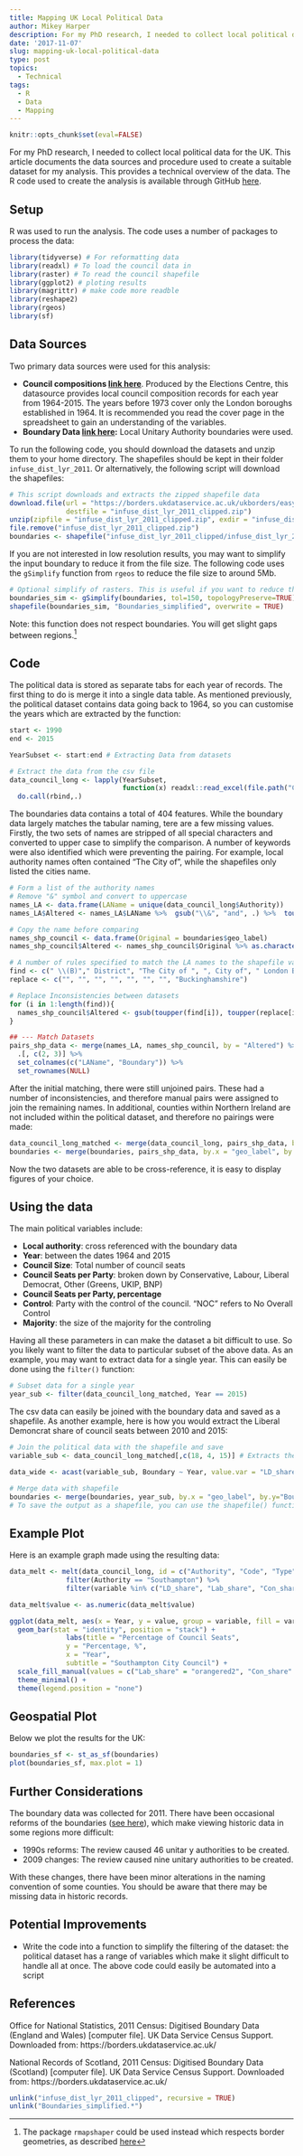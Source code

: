 ```yaml
---
title: Mapping UK Local Political Data
author: Mikey Harper
description: For my PhD research, I needed to collect local political data for the UK. This article documents the data sources and procedure used to create a suitable dataset for my analysis, and allows for the analysis to be easily reproduced for use within your own workflow/
date: '2017-11-07'
slug: mapping-uk-local-political-data
type: post
topics:
  - Technical
tags:
  - R
  - Data
  - Mapping
---
```


```r
knitr::opts_chunk$set(eval=FALSE)
```

For my PhD research, I needed to collect local political data for the UK. This article documents the data sources and procedure used to create a suitable dataset for my analysis. This provides a technical overview of the data. The R code used to create the analysis is available through GitHub [here](https://github.com/mikey-harper/mikey-harper.github.io/blob/master/_code/Political%20Data/PoliticalDataAggregation.R).


## Setup 

R was used to run the analysis. The code uses a number of packages to process the data:

```r
library(tidyverse) # For reformatting data
library(readxl) # To load the council data in
library(raster) # To read the council shapefile
library(ggplot2) # ploting results
library(magrittr) # make code more readble
library(reshape2)
library(rgeos)
library(sf)
```

## Data Sources

Two primary data sources were used for this analysis:

- **Council compositions [link here](http://www.electionscentre.co.uk/?page_id=3802.)**. Produced by the Elections Centre, this datasource provides local council composition records for each year from 1964-2015. The years before 1973 cover only the London boroughs established in 1964. It is recommended you read the cover page in the spreadsheet to gain an understanding of the variables.
- **Boundary Data [link here](https://borders.ukdataservice.ac.uk/easy_download_data.html?data=infuse_dist_lyr_2011):** Local Unitary Authority boundaries were used.

To run the following code, you should download the datasets and unzip them to your home directory. The shapefiles should be kept in their folder `infuse_dist_lyr_2011`. Or alternatively, the following script will download the shapefiles:

```r
# This script downloads and extracts the zipped shapefile data
download.file(url = "https://borders.ukdataservice.ac.uk/ukborders/easy_download/prebuilt/shape/infuse_dist_lyr_2011_clipped.zip", 
              destfile = "infuse_dist_lyr_2011_clipped.zip")
unzip(zipfile = "infuse_dist_lyr_2011_clipped.zip", exdir = "infuse_dist_lyr_2011_clipped")
file.remove("infuse_dist_lyr_2011_clipped.zip")
boundaries <- shapefile("infuse_dist_lyr_2011_clipped/infuse_dist_lyr_2011_clipped")
```

If you are not interested in low resolution results, you may want to simplify the input boundary to reduce it from the file size. The following code uses the `gSimplify` function from `rgeos` to reduce the file size to around 5Mb.

```r
# Optional simplify of rasters. This is useful if you want to reduce the size of the shapefile to make it easier to plot
boundaries_sim <- gSimplify(boundaries, tol=150, topologyPreserve=TRUE)
shapefile(boundaries_sim, "Boundaries_simplified", overwrite = TRUE) 
```

Note: this function does not respect boundaries. You will get slight gaps between regions.^[The package `rmapshaper` could be used instead which respects border geometries, as described [here](https://cran.r-project.org/web/packages/rmapshaper/vignettes/rmapshaper.html)]

## Code

The political data is stored as separate tabs for each year of records. The first thing to do is merge it into a single data table. As mentioned previously, the political dataset contains data going back to 1964, so you can customise the years which are extracted by the function:

```r
start <- 1990
end <- 2015

YearSubset <- start:end # Extracting Data from datasets

# Extract the data from the csv file
data_council_long <- lapply(YearSubset, 
                            function(x) readxl::read_excel(file.path("Council compositions by year.xlsx"), sheet= as.character(as.name(x)))) %>%
  do.call(rbind,.)
```

The boundaries data contains a total of 404 features. While the boundary data largely matches the tabular naming, tere are a few missing values. Firstly, the two sets of names are stripped of all special characters and converted to upper case to simplify the comparison. A number of keywords were also identified which were preventing the pairing. For example, local authority names often contained "The City of", while the shapefiles only listed the cities name.

```r
# Form a list of the authority names
# Remove "&" symbol and convert to uppercase
names_LA <- data.frame(LAName = unique(data_council_long$Authority))
names_LA$Altered <- names_LA$LAName %>%  gsub("\\&", "and", .) %>%  toupper() 

# Copy the name before comparing
names_shp_council <- data.frame(Original = boundaries$geo_label)
names_shp_council$Altered <- names_shp_council$Original %>% as.character() %>% toupper()

# A number of rules specified to match the LA names to the shapefile values
find <- c(" \\(B)"," District", "The City of ", ", City of", " London Borough", "\\.", " City","Bucks")
replace <- c("", "", "", "", "", "", "", "Buckinghamshire")

# Replace Inconsistencies between datasets
for (i in 1:length(find)){
  names_shp_council$Altered <- gsub(toupper(find[i]), toupper(replace[i]), names_shp_council$Altered)
}

## --- Match Datasets
pairs_shp_data <- merge(names_LA, names_shp_council, by = "Altered") %>%
  .[, c(2, 3)] %>% 
  set_colnames(c("LAName", "Boundary")) %>%
  set_rownames(NULL) 
```

After the initial matching, there were still unjoined pairs. These had a number of inconsistencies, and therefore manual pairs were assigned to join the remaining names. In additional, counties within Northern Ireland are not included within the political dataset, and therefore no pairings were made:

```r
data_council_long_matched <- merge(data_council_long, pairs_shp_data, by.x = "Authority", by.y = "LAName", all.x = FALSE)
boundaries <- merge(boundaries, pairs_shp_data, by.x = "geo_label", by.y = "Boundary", all.x = FALSE)
```
Now the two datasets are able to be cross-reference, it is easy to display figures of your choice. 

## Using the data

The main political variables include:

- **Local authority**: cross referenced with the boundary data
- **Year**: between the dates 1964 and 2015
- **Council Size**: Total number of council seats
- **Council Seats per Party**: broken down by Conservative, Labour, Liberal Democrat, Other (Greens, UKIP, BNP)
- **Council Seats per Party, percentage**
- **Control**: Party with the control of the council. "NOC" refers to No Overall Control
- **Majority**: the size of the majority for the controling

Having all these parameters in can make the dataset a bit difficult to use. So you likely want to filter the data to particular subset of the above data. As an example, you may want to extract data for a single year. This can easily be done using the `filter()` function:

```r
# Subset data for a single year
year_sub <- filter(data_council_long_matched, Year == 2015)
```

The csv data can easily be joined with the boundary data and saved as a shapefile. As another example, here is how you would extract the Liberal Demoncrat share of council seats between 2010 and 2015:

```r
# Join the political data with the shapefile and save 
variable_sub <- data_council_long_matched[,c(18, 4, 15)] # Extracts the lib dem share

data_wide <- acast(variable_sub, Boundary ~ Year, value.var = "LD_share") %>% as.data.frame() %>% mutate(region = rownames(.))

# Merge data with shapefile
boundaries <- merge(boundaries, year_sub, by.x = "geo_label", by.y="Boundary")
# To save the output as a shapefile, you can use the shapefile() function
```

## Example Plot

Here is an example graph made using the resulting data:

```r
data_melt <- melt(data_council_long, id = c("Authority", "Code", "Type","Year")) %>%
              filter(Authority == "Southampton") %>%
			  filter(variable %in% c("LD_share", "Lab_share", "Con_share", "Oth_share"))

data_melt$value <- as.numeric(data_melt$value) 

ggplot(data_melt, aes(x = Year, y = value, group = variable, fill = variable)) + 
  geom_bar(stat = "identity", position = "stack") +
			  labs(title = "Percentage of Council Seats",
			  y = "Percentage, %",
			  x = "Year",
			  subtitle = "Southampton City Council") +
  scale_fill_manual(values = c("Lab_share" = "orangered2", "Con_share" = "steelblue3", "LD_share" = "yellow3", "Oth_share" = "grey")) +
  theme_minimal() +
  theme(legend.position = "none")
```

## Geospatial Plot

Below we plot the results for the UK:

```r
boundaries_sf <- st_as_sf(boundaries)
plot(boundaries_sf, max.plot = 1)
```

## Further Considerations

The boundary data was collected for 2011. There have been occasional reforms of the boundaries ([see here](https://en.wikipedia.org/wiki/Unitary_authorities_of_England)), which make viewing historic data in some regions more difficult: 

- 1990s reforms: The review caused 46 unitar y authorities to be created.
- 2009 changes: The review caused nine unitary authorities to be created.

With these changes, there have been minor alterations in the naming convention of some counties. You should be aware that there may be missing data in historic records.

## Potential Improvements

- Write the code into a function to simplify the filtering of the dataset: the political dataset has a range of variables which make it slight difficult to handle all at once. The above code could easily be automated into a script

## References

Office for National Statistics, 2011 Census: Digitised Boundary Data (England and Wales) [computer file]. UK Data Service Census Support. Downloaded from: https://borders.ukdataservice.ac.uk/

National Records of Scotland, 2011 Census: Digitised Boundary Data (Scotland) [computer file]. UK Data Service Census Support. Downloaded from: https://borders.ukdataservice.ac.uk/

```r
unlink("infuse_dist_lyr_2011_clipped", recursive = TRUE)
unlink("Boundaries_simplified.*")
```

